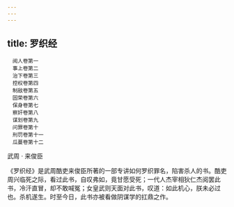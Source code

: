 ```yaml
---
---
---
```

title: 罗织经
---


```
　阅人卷第一
　事上卷第二
　治下卷第三
　控权卷第四
　制敌卷第五
　固荣卷第六
　保身卷第七
　察奸卷第八
　谋划卷第九
　问罪卷第十
　刑罚卷第十一
　瓜蔓卷第十二
```


武周 · 来俊臣

《罗织经》是武周酷吏来俊臣所著的一部专讲如何罗织罪名，陷害杀人的书。酷吏周兴临死之际，看过此书，自叹弗如，竟甘愿受死；一代人杰宰相狄仁杰阅罢此书，冷汗直冒，却不敢喊冤；女皇武则天面对此书，叹道：如此机心，朕未必过也。杀机遂生。时至今日，此书亦被看做阴谋学的扛鼎之作。